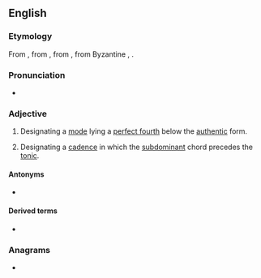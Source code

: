 ==English==

===Etymology===
From {{etyl|LL.|en}} {{m|la|plagalis}}, from {{m|la|plaga}}, from {{m|la|plagius}}, from Byzantine {{der|en|grc|πλάγιος||plagal}}, {{m|grc|πλάγιος||oblique}}.

===Pronunciation===
* {{IPA|/ˈpleɪɡəl/|lang=en}}

===Adjective===
{{en-adj}}

# {{lb|en|music}} Designating a [[mode]] lying a [[perfect fourth]] below the [[authentic]] form.
# {{lb|en|music}} Designating a [[cadence]] in which the [[subdominant]] chord precedes the [[tonic]].

====Antonyms====
* {{l|en|authentic}}

====Derived terms====
* {{l|en|plagal cadence}}

===Anagrams===
* {{anagrams|en|a=aagllp|gal pal|galpal}}